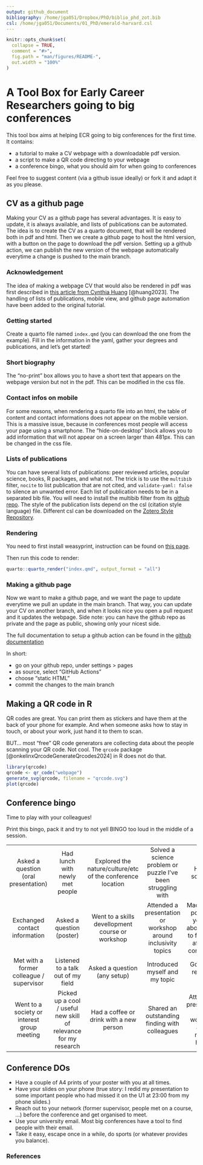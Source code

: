 ```yaml
---
output: github_document
bibliography: /home/jga051/Dropbox/PhD/biblio_phd_zot.bib
csl: /home/jga051/Documents/01_PhD/emerald-harvard.csl
---
```

```r
knitr::opts_chunk$set(
  collapse = TRUE,
  comment = "#>",
  fig.path = "man/figures/README-",
  out.width = "100%"
)
```

# A Tool Box for Early Career Researchers going to big conferences

This tool box aims at helping ECR going to big conferences for the first time.
It contains:

- a tutorial to make a CV webpage with a downloadable pdf version.
- a script to make a QR code directing to your webpage
- a conference bingo, what you should aim for when going to conferences

Feel free to suggest content (via a github issue ideally) or fork it and adapt it as you please.

## CV as a github page

Making your CV as a github page has several advantages.
It is easy to update, it is always available, and lists of publications can be automated.
The idea is to create the CV as a quarto document, that will be rendered both in pdf and html.
Then we create a github page to host the html version, with a button on the page to download the pdf version.
Setting up a github action, we can publish the new version of the webpage automatically everytime a change is pushed to the main branch.

### Acknowledgement

The idea of making a webpage CV that would also be rendered in pdf was first described in [this article from Cynthia Huang](https://www.cynthiahqy.com/posts/cv-html-pdf/) [@huang2023].
The handling of lists of publications, mobile view, and github page automation have been added to the original tutorial.

### Getting started

Create a quarto file named `index.qmd` (you can download the one from the example).
Fill in the information in the yaml, gather your degrees and publications, and let's get started!

### Short biography
The "no-print" box allows you to have a short text that appears on the webpage version but not in the pdf.
This can be modified in the css file.


### Contact infos on mobile
For some reasons, when rendering a quarto file into an html, the table of content and contact informations does not appear on the mobile version.
This is a massive issue, because in conferences most people will access your page using a smartphone.
The "hide-on-desktop" block allows you to add information that will not appear on a screen larger than 481px.
This can be changed in the css file.


### Lists of publications
You can have several lists of publications: peer reviewed articles, popular science, books, R packages, and what not.
The trick is to use the `multibib` filter, `nocite` to list publication that are not cited, and `validate-yaml: false` to silence an unwanted error.
Each list of publication needs to be in a separated bib file.
You will need to install the multibib filter from its [github repo](https://github.com/pandoc-ext/multibib#readme).
The style of the publication lists depend on the csl (citation style language) file.
Different csl can be downloaded on the [Zotero Style Repository](https://www.zotero.org/styles).


### Rendering

You need to first install weasyprint, instruction can be found on [this page](https://doc.courtbouillon.org/weasyprint/stable/first_steps.html#installation).

Then run this code to render:

```r
quarto::quarto_render("index.qmd", output_format = "all")
```

### Making a github page

Now we want to make a github page, and we want the page to update everytime we pull an update in the main branch.
That way, you can update your CV on another branch, and when it looks nice you open a pull request and it updates the webpage.
Side note: you can have the github repo as private and the page as public, showing only your nicest side.

The full documentation to setup a github action can be found in the [github documentation](https://docs.github.com/en/pages/getting-started-with-github-pages/configuring-a-publishing-source-for-your-github-pages-site#publishing-with-a-custom-github-actions-workflow)

In short:

- go on your github repo, under settings > pages
- as source, select "GitHub Actions"
- choose "static HTML"
- commit the changes to the main branch


## Making a QR code in R

QR codes are great.
You can print them as stickers and have them at the back of your phone for example.
And when someone asks how to stay in touch, or about your work, just hand it to them to scan.

BUT... most "free" QR code generators are collecting data about the people scanning your QR code.
Not cool.
The `qrcode` package [@onkelinxQrcodeGenerateQrcodes2024] in R does not do that.

```r
library(qrcode)
qrcode <- qr_code("webpage")
generate_svg(qrcode, filename = "qrcode.svg")
plot(qrcode)
```

## Conference bingo

Time to play with your colleagues!

Print this bingo, pack it and try to not yell BINGO too loud in the middle of a session.

 --------------------------------------------- ------------------------------------------------------------------ -------------------------------------------------------------- --------------------------------------------------------------- -------------------------------------------------------------------------------
      Asked a question (oral presentation)                       Had lunch with newly met people                    Explored the  nature/culture/etc of the conference location    Solved a science problem or puzzle I've been struggling with                                   Helped someone                                  
         Exchanged contact information                              Asked a question (poster)                             Went to a skills devellopment course or workshop        Attended a presentation or workshop around inclusivity topics   Made action points for yourself about things to follow up after the conference  
    Met with a former colleague / supervisor                    Listened to a talk out of my field                                  Asked a question (any setup)                                  Introduced myself and my topic                                              Got a new research idea                             
  Went to a society or interest group meeting   Picked up a cool / useful new skill of relevance for my research              Had a coffee or drink with a new person                     Shared an outstanding finding with colleagues                       Attended a presentation or workshop about mental health             
 --------------------------------------------- ------------------------------------------------------------------ -------------------------------------------------------------- --------------------------------------------------------------- -------------------------------------------------------------------------------


 <!-- --------------------------------------------- ------------------------------------------------------------------- ------------------------------------------------------------- -------------------------------------------------------------------------------- 
      Asked a question (oral presentation)                       Had lunch with newly met people                    Explored the  nature/culture/etc of the conference location            Solved a science problem or puzzle I've been struggling with           
               Exchanged contacts                                   Asked a question (poster)                             Went to a skills devellopment course or workshop        Made action points for yourself about things to follow up after the conference  
            Got a new research idea                             Listened to a talk out of my field                                  Asked a question (any setup)                                          Introduced myself and my topic                          
  Went to a society or interest group meeting   Picked up a cool / useful new skill of relevance for my research              Had a coffee or drink with a new person                              Shared an outstanding finding with colleagues                  
 --------------------------------------------- ------------------------------------------------------------------- ------------------------------------------------------------- --------------------------------------------------------------------------------  -->

## Conference DOs

- Have a couple of A4 prints of your poster with you at all times.
- Have your slides on your phone (true story: I redid my presentation to some important people who had missed it on the U1 at 23:00 from my phone slides.)
- Reach out to your network (former supervisor, people met on a course, ...) before the conference and get organised to meet.
- Use your university email. Most big conferences have a tool to find people with their email.
- Take it easy, escape once in a while, do sports (or whatever provides you balance).

<!-- ## Conference DON'Ts -->

### References
